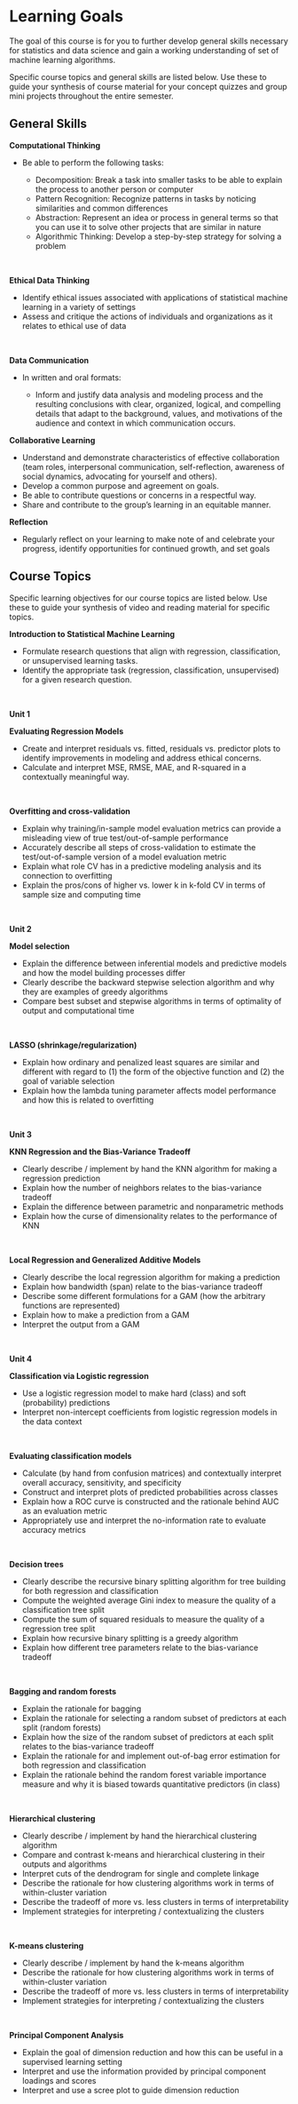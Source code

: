 # Learning Goals {.unnumbered}

The goal of this course is for you to further develop general skills necessary for statistics and data science and gain a working understanding of set of machine learning algorithms.

Specific course topics and general skills are listed below. Use these to guide your synthesis of course material for your concept quizzes and group mini projects throughout the entire semester.

## General Skills {.unnumbered}

**Computational Thinking**

-   Be able to perform the following tasks:

    -   Decomposition: Break a task into smaller tasks to be able to explain the process to another person or computer
    -   Pattern Recognition: Recognize patterns in tasks by noticing similarities and common differences
    -   Abstraction: Represent an idea or process in general terms so that you can use it to solve other projects that are similar in nature
    -   Algorithmic Thinking: Develop a step-by-step strategy for solving a problem

<br>

**Ethical Data Thinking**

-   Identify ethical issues associated with applications of statistical machine learning in a variety of settings
-   Assess and critique the actions of individuals and organizations as it relates to ethical use of data

<br>

**Data Communication**

-   In written and oral formats:

    -   Inform and justify data analysis and modeling process and the resulting conclusions with clear, organized, logical, and compelling details that adapt to the background, values, and motivations of the audience and context in which communication occurs.

**Collaborative Learning**

-   Understand and demonstrate characteristics of effective collaboration (team roles, interpersonal communication, self-reflection, awareness of social dynamics, advocating for yourself and others).
-   Develop a common purpose and agreement on goals.
-   Be able to contribute questions or concerns in a respectful way.
-   Share and contribute to the group's learning in an equitable manner.

**Reflection**

- Regularly reflect on your learning to make note of and celebrate your progress, identify opportunities for continued growth, and set goals

<!-- need to add specific items!-->


## Course Topics {.unnumbered}

Specific learning objectives for our course topics are listed below. Use these to guide your synthesis of video and reading material for specific topics.



**Introduction to Statistical Machine Learning**

-   Formulate research questions that align with regression, classification, or unsupervised learning tasks.
-   Identify the appropriate task (regression, classification, unsupervised) for a given research question.

<br>

**Unit 1**

**Evaluating Regression Models**

-   Create and interpret residuals vs. fitted, residuals vs. predictor plots to identify improvements in modeling and address ethical concerns.
-   Calculate and interpret MSE, RMSE, MAE, and R-squared in a contextually meaningful way.

<br>

**Overfitting and cross-validation**

-   Explain why training/in-sample model evaluation metrics can provide a misleading view of true test/out-of-sample performance
-   Accurately describe all steps of cross-validation to estimate the test/out-of-sample version of a model evaluation metric
-   Explain what role CV has in a predictive modeling analysis and its connection to overfitting
-   Explain the pros/cons of higher vs. lower k in k-fold CV in terms of sample size and computing time

<br>

**Unit 2**

**Model selection**

-   Explain the difference between inferential models and predictive models and how the model building processes differ
-   Clearly describe the backward stepwise selection algorithm and why they are examples of greedy algorithms
-   Compare best subset and stepwise algorithms in terms of optimality of output and computational time

<br>

**LASSO (shrinkage/regularization)**

-   Explain how ordinary and penalized least squares are similar and different with regard to (1) the form of the objective function and (2) the goal of variable selection
-   Explain how the lambda tuning parameter affects model performance and how this is related to overfitting

<br>

**Unit 3**

**KNN Regression and the Bias-Variance Tradeoff**

-   Clearly describe / implement by hand the KNN algorithm for making a regression prediction
-   Explain how the number of neighbors relates to the bias-variance tradeoff
-   Explain the difference between parametric and nonparametric methods
-   Explain how the curse of dimensionality relates to the performance of KNN

<br>


**Local Regression and Generalized Additive Models**

-   Clearly describe the local regression algorithm for making a prediction
-   Explain how bandwidth (span) relate to the bias-variance tradeoff
-   Describe some different formulations for a GAM (how the arbitrary functions are represented)
-   Explain how to make a prediction from a GAM
-   Interpret the output from a GAM

<br>

**Unit 4**

**Classification via Logistic regression**

-   Use a logistic regression model to make hard (class) and soft (probability) predictions
-   Interpret non-intercept coefficients from logistic regression models in the data context

<br>

**Evaluating classification models**

-   Calculate (by hand from confusion matrices) and contextually interpret overall accuracy, sensitivity, and specificity
-   Construct and interpret plots of predicted probabilities across classes
-   Explain how a ROC curve is constructed and the rationale behind AUC as an evaluation metric
-   Appropriately use and interpret the no-information rate to evaluate accuracy metrics

<br>

**Decision trees**

-   Clearly describe the recursive binary splitting algorithm for tree building for both regression and classification
-   Compute the weighted average Gini index to measure the quality of a classification tree split
-   Compute the sum of squared residuals to measure the quality of a regression tree split
-   Explain how recursive binary splitting is a greedy algorithm
-   Explain how different tree parameters relate to the bias-variance tradeoff

<br>

**Bagging and random forests**

-   Explain the rationale for bagging
-   Explain the rationale for selecting a random subset of predictors at each split (random forests)
-   Explain how the size of the random subset of predictors at each split relates to the bias-variance tradeoff
-   Explain the rationale for and implement out-of-bag error estimation for both regression and classification
-   Explain the rationale behind the random forest variable importance measure and why it is biased towards quantitative predictors (in class)

<br>

**Hierarchical clustering**

-   Clearly describe / implement by hand the hierarchical clustering algorithm
-   Compare and contrast k-means and hierarchical clustering in their outputs and algorithms
-   Interpret cuts of the dendrogram for single and complete linkage
-   Describe the rationale for how clustering algorithms work in terms of within-cluster variation
-   Describe the tradeoff of more vs. less clusters in terms of interpretability
-   Implement strategies for interpreting / contextualizing the clusters

<br>

**K-means clustering**

-   Clearly describe / implement by hand the k-means algorithm
-   Describe the rationale for how clustering algorithms work in terms of within-cluster variation
-   Describe the tradeoff of more vs. less clusters in terms of interpretability
-   Implement strategies for interpreting / contextualizing the clusters

<br>


**Principal Component Analysis**

- Explain the goal of dimension reduction and how this can be useful in a supervised learning setting
- Interpret and use the information provided by principal component loadings and scores
- Interpret and use a scree plot to guide dimension reduction